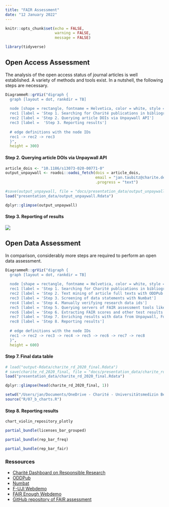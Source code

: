 ```yaml
---
title: "FAIR Assessment"
date: "12 January 2022"
---
```


```r
knitr::opts_chunk$set(echo = FALSE,
                      warning = FALSE,
                      message = FALSE)

library(tidyverse)
```

## Open Access Assessment
The analysis of the open access status of journal articles is well established. A variety of methods and tools exist. In a nutshell, the following steps are necessary.

```r
DiagrammeR::grViz("digraph {
  graph [layout = dot, rankdir = TB]
  
  node [shape = rectangle, fontname = Helvetica, color = white, style = filled, fillcolor = '#70acc0']        
  rec1 [label = 'Step 1. Searching for Charité publications in bibliographic databases']
  rec2 [label = 'Step 2. Querying article DOIs via Unpaywall API']
  rec3 [label =  'Step 3. Reporting results']
  
  # edge definitions with the node IDs
  rec1 -> rec2 -> rec3
  }",
  height = 300)
```

#### Step 2. Querying article DOIs via Unpaywall API

```r
article_dois <- "10.1186/s13073-020-00771-0"
output_unpaywall <- roadoi::oadoi_fetch(dois = article_dois,
                                        email = "jan.taubitz@charite.de",
                                        .progress = "text")
```

```r
#save(output_unpaywall, file = "docs/presentation_data/output_unpaywall.Rdata")
load("presentation_data/output_unpaywall.Rdata")
```

```r
dplyr::glimpse(output_unpaywall)
```

#### Step 3. Reporting of results

![](presentation_data/oa_dashboard_2.png)


## Open Data Assessment

In comparison, considerably more steps are required to perform an open data assessment.

```r
DiagrammeR::grViz("digraph {
  graph [layout = dot, rankdir = TB]
  
  node [shape = rectangle, fontname = Helvetica, color = white, style = filled, fillcolor = '#70acc0']        
  rec1 [label = 'Step 1. Searching for Charité publications in bibliographic databases']
  rec2 [label = 'Step 2. Text mining of article full texts with ODDPub']
  rec3 [label = 'Step 3. Screening of data statements with Numbat']
  rec4 [label = 'Step 4. Manually verifying research data ids']
  rec5 [label = 'Step 5. Querying servers of FAIR assessment tools like F-UJI or FAIR Enough']
  rec6 [label = 'Step 6. Extracting FAIR scores and other test results from JSON files']
  rec7 [label = 'Step 7. Enriching results with data from Unpaywall, FoR, re3data ...']
  rec8 [label = 'Step 8. Reporting results']
  
  # edge definitions with the node IDs
  rec1 -> rec2 -> rec3 -> rec4 -> rec5 -> rec6 -> rec7 -> rec8
  }",
  height = 600)
```

#### Step 7. Final data table
```r
# load("output-Rdata/charite_rd_2020_final.Rdata")
# save(charite_rd_2020_final, file = "docs/presentation_data/charite_rd_2020_final.Rdata")
load("presentation_data/charite_rd_2020_final.Rdata")
```

```r
dplyr::glimpse(head(charite_rd_2020_final, 1))
```

```r
setwd("/Users/jan/Documents/OneDrive - Charité - Universitätsmedizin Berlin/_BIH/BUA-Dashboards/fair-assessment")
source("R/07_b_charts.R")
```

#### Step 8. Reporting results

```r
chart_violin_repository_plotly

partial_bundle(licenses_bar_grouped)

partial_bundle(rep_bar_freq)

partial_bundle(rep_bar_fair)
```

### Ressources

- [Charité Dashboard on Responsible Research](https://s-quest.bihealth.org/charite-dashboard/)
- [ODDPub](https://github.com/quest-bih/oddpub)
- [Numbat](https://github.com/bgcarlisle/Numbat)
- [F-UJI Webdemo](https://www.f-uji.net/?action=test)
- [FAIR Enough Webdemo](https://fair-enough.semanticscience.org)
- [GitHub repository of FAIR assessment](https://github.com/quest-bih/fair-assessment)
